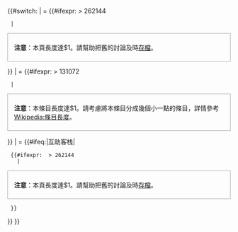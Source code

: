 {{#switch:{{NAMESPACE}}
|{{TALKSPACE}} = {{#ifexpr: {{formatnum:$2|R}} > 262144
  |<div id="longpagewarning" style="margin: 0 0 1em; padding: .5em 1em; vertical-align: middle; border: solid #aaaaaa 1px">'''注意'''：本頁長度達$1。請幫助把舊的討論及時[[Help:如何將討論頁存檔|存檔]]。</div>
}}
|{{ns:0}} = {{#ifexpr: {{formatnum:$2|R}} > 131072
  |<div id="longpagewarning" style="margin: 0 0 1em; padding: .5em 1em; vertical-align: middle; border: solid #aaaaaa 1px">'''注意'''：本條目長度達$1。請考慮將本條目分成幾個小一點的條目，詳情參考[[Wikipedia:條目長度|Wikipedia:條目長度]]。</div>
}}
|{{ns:4}} = {{#ifeq:{{BASEPAGENAME}}|互助客栈|
  {{#ifexpr: {{formatnum:$2|R}} > 262144
    |<div id="longpagewarning" style="margin: 0 0 1em; padding: .5em 1em; vertical-align: middle; border: solid #aaaaaa 1px">'''注意'''：本頁長度達$1。請幫助把舊的討論及時[[Help:如何將互助客棧存檔|存檔]]。</div>
  }}
}}
}}
